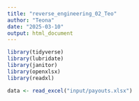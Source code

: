 ```yaml
---
title: "reverse_engineering_02_Teo"
author: "Teona"
date: "2025-03-10"
output: html_document
---
```


```r
library(tidyverse)
library(lubridate)
library(janitor)
library(openxlsx)
library(readxl)
```


```r
data <- read_excel("input/payouts.xlsx")
```

